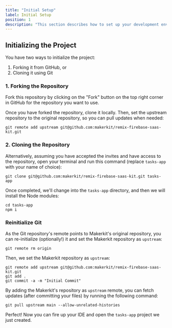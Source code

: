 ```yaml
---
title: "Initial Setup"
label: Initial Setup
position: 1
description: "This section describes how to set up your development environment to use the Remix Firebase SaaS template, from forking the repository to installing the Node modules"
---
```


## Initializing the Project

You have two ways to initialize the project:

1. Forking it from GitHub, or
2. Cloning it using Git

### 1. Forking the Repository

Fork this repository by clicking on the "Fork" button on the top right
corner in GitHub for the repository you want to use.

Once you have forked the repository, clone it locally. Then, set the
upstream repository to the original repository, so you can pull updates
when needed:

```
git remote add upstream git@github.com:makerkit/remix-firebase-saas-kit.git
```

### 2. Cloning the Repository

Alternatively, assuming you have accepted the invites and have access to the repository, open your terminal and run this command (replace `tasks-app` with your name of choice):

```
git clone git@github.com:makerkit/remix-firebase-saas-kit.git tasks-app
```

Once completed, we'll change into the `tasks-app` directory, and then we will install the Node modules:

```
cd tasks-app
npm i
```

### Reinitialize Git

As the Git repository's remote points to Makerkit's original repository, you can re-initialize (optionally!) it and set the Makerkit repository as `upstream`:

```
git remote rm origin
```

Then, we set the Makerkit repository as `upstream`:

```
git remote add upstream git@github.com:makerkit/remix-firebase-saas-kit.git
git add .
git commit -a -m "Initial Commit"
```

By adding the Makerkit's repository as `upstream` remote, you can fetch updates (after committing your files) by running the following command:

```
git pull upstream main --allow-unrelated-histories
```

Perfect! Now you can fire up your IDE and open the `tasks-app` project we just created.